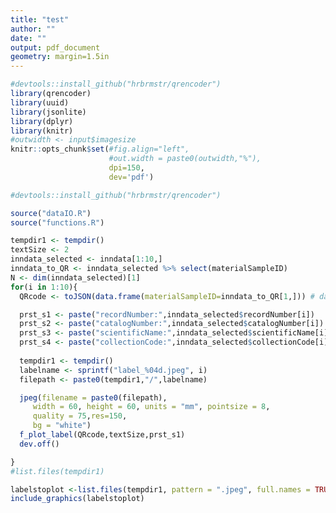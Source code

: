 ```yaml
---
title: "test"
author: ""
date: ""
output: pdf_document
geometry: margin=1.5in
---
```


```r
#devtools::install_github("hrbrmstr/qrencoder")
library(qrencoder)
library(uuid)
library(jsonlite)
library(dplyr)
library(knitr)
#outwidth <- input$imagesize
knitr::opts_chunk$set(#fig.align="left",
                      #out.width = paste0(outwidth,"%"),
                      dpi=150,
                      dev='pdf') 
```

```r
#devtools::install_github("hrbrmstr/qrencoder")

source("dataIO.R")
source("functions.R")

tempdir1 <- tempdir()
textSize <- 2
inndata_selected <- inndata[1:10,]
inndata_to_QR <- inndata_selected %>% select(materialSampleID)
N <- dim(inndata_selected)[1]
for(i in 1:10){
  QRcode <- toJSON(data.frame(materialSampleID=inndata_to_QR[1,])) # data to QR code

  prst_s1 <- paste("recordNumber:",inndata_selected$recordNumber[i])
  prst_s2 <- paste("catalogNumber:",inndata_selected$catalogNumber[i])
  prst_s3 <- paste("scientificName:",inndata_selected$scientificName[i])
  prst_s4 <- paste("collectionCode:",inndata_selected$collectionCode[i])
  
  tempdir1 <- tempdir()
  labelname <- sprintf("label_%04d.jpeg", i)
  filepath <- paste0(tempdir1,"/",labelname)

  jpeg(filename = paste0(filepath),
     width = 60, height = 60, units = "mm", pointsize = 8,
     quality = 75,res=150,
     bg = "white")
  f_plot_label(QRcode,textSize,prst_s1)
  dev.off()

}
#list.files(tempdir1)

```

```r
labelstoplot <-list.files(tempdir1, pattern = ".jpeg", full.names = TRUE)
include_graphics(labelstoplot)
```




